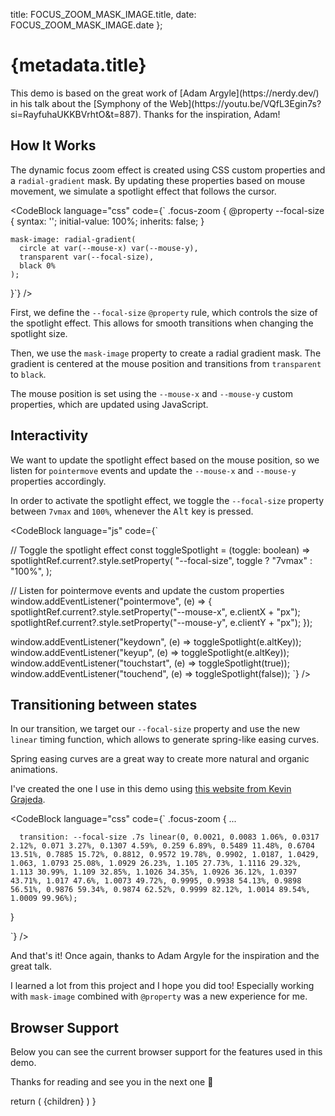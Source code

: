 
  title: FOCUS_ZOOM_MASK_IMAGE.title,
  date: FOCUS_ZOOM_MASK_IMAGE.date
};

# {metadata.title}


<FocusZoomAtProperty />

<div className="px-2 py-0 [&>*]:py-0 rounded-md text-sm mt-6 bg-card border border-border">
  This demo is based on the great work of [Adam Argyle](https://nerdy.dev/) in his talk about the [Symphony of the Web](https://youtu.be/VQfL3Egin7s?si=RayfuhaUKKBVrhtO&t=887).
  Thanks for the inspiration, Adam!
</div>

## How It Works

The dynamic focus zoom effect is created using CSS custom properties and a `radial-gradient` mask. By updating these properties based on mouse movement, we simulate a spotlight effect that follows the cursor.

<CodeBlock language="css" code={`
.focus-zoom {
    @property --focal-size {
      syntax: '<length-percentage>';
      initial-value: 100%;
      inherits: false;
    }

    mask-image: radial-gradient(
      circle at var(--mouse-x) var(--mouse-y),
      transparent var(--focal-size),
      black 0%
    );
}`} />

First, we define the `--focal-size` `@property` rule, which controls the size of the spotlight effect. This allows for smooth transitions when changing the spotlight size.

Then, we use the `mask-image` property to create a radial gradient mask. The gradient is centered at the mouse position and transitions from `transparent` to `black`.

The mouse position is set using the `--mouse-x` and `--mouse-y` custom properties, which are updated using JavaScript.


## Interactivity

We want to update the spotlight effect based on the mouse position, so we listen for `pointermove` events and update the `--mouse-x` and `--mouse-y` properties accordingly.

In order to activate the spotlight effect, we toggle the `--focal-size` property between `7vmax` and `100%`, whenever the <kbd>Alt</kbd> key is pressed.


<CodeBlock language="js" code={`

// Toggle the spotlight effect
const toggleSpotlight = (toggle: boolean) =>
    spotlightRef.current?.style.setProperty(
        "--focal-size",
        toggle ? "7vmax" : "100%",
    );

// Listen for pointermove events and update the custom properties
window.addEventListener("pointermove", (e) => {
    spotlightRef.current?.style.setProperty("--mouse-x", e.clientX + "px");
    spotlightRef.current?.style.setProperty("--mouse-y", e.clientY + "px");
});

window.addEventListener("keydown", (e) => toggleSpotlight(e.altKey));
window.addEventListener("keyup", (e) => toggleSpotlight(e.altKey));
window.addEventListener("touchstart", (e) => toggleSpotlight(true));
window.addEventListener("touchend", (e) => toggleSpotlight(false));
`} />


## Transitioning between states

In our transition, we target our `--focal-size` property and use the new `linear` timing function, which allows to generate spring-like easing curves.

  Spring easing curves are a great way to create more natural and organic animations.

I've created the one I use in this demo using [this website from Kevin Grajeda](https://www.kvin.me/css-springs).

<CodeBlock language="css" code={`
.focus-zoom {
      ...

      transition: --focal-size .7s linear(0, 0.0021, 0.0083 1.06%, 0.0317 2.12%, 0.071 3.27%, 0.1307 4.59%, 0.259 6.89%, 0.5489 11.48%, 0.6704 13.51%, 0.7885 15.72%, 0.8812, 0.9572 19.78%, 0.9902, 1.0187, 1.0429, 1.063, 1.0793 25.08%, 1.0929 26.23%, 1.105 27.73%, 1.1116 29.32%, 1.113 30.99%, 1.109 32.85%, 1.1026 34.35%, 1.0926 36.12%, 1.0397 43.71%, 1.017 47.6%, 1.0073 49.72%, 0.9995, 0.9938 54.13%, 0.9898 56.51%, 0.9876 59.34%, 0.9874 62.52%, 0.9999 82.12%, 1.0014 89.54%, 1.0009 99.96%);
}

`} />

And that's it! Once again, thanks to Adam Argyle for the inspiration and the great talk.

I learned a lot from this project and I hope you did too! Especially working with `mask-image` combined with `@property` was a new experience for me.

## Browser Support

Below you can see the current browser support for the features used in this demo.

<BaselineStatus featureId="registered-custom-properties" />
<BaselineStatus featureId="gradients" />
<BaselineStatus featureId="linear-easing" />

Thanks for reading and see you in the next one 👋


  return (
    <MdxLayout metadata={metadata} slug={FOCUS_ZOOM_MASK_IMAGE.slug}>
      {children}
    </MdxLayout>
  )
}
